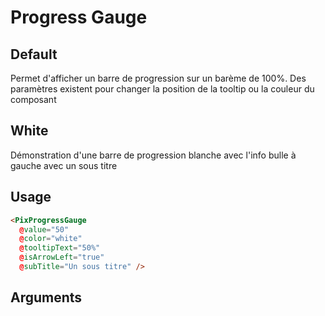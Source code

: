 
<Meta
  title='Others/Progress Gauge'
  component='PixProgressGauge'
  argTypes={stories.argTypes}
/>

# Progress Gauge

## Default

Permet d'afficher un barre de progression sur un barème de 100%. Des paramètres existent pour changer la position de la tooltip ou la couleur du composant

<Canvas>
  <Story name='Default' story={stories.Default} height={60} />
</Canvas>

## White

Démonstration d'une barre de progression blanche avec l'info bulle à gauche avec un sous titre

<Canvas>
  <Story name='White' story={stories.whiteProgressGauge} height={100} />
</Canvas>

## Usage

```html
<PixProgressGauge
  @value="50"
  @color="white"
  @tooltipText="50%"
  @isArrowLeft="true"
  @subTitle="Un sous titre" />
```

## Arguments

<ArgsTable story="Default" />
